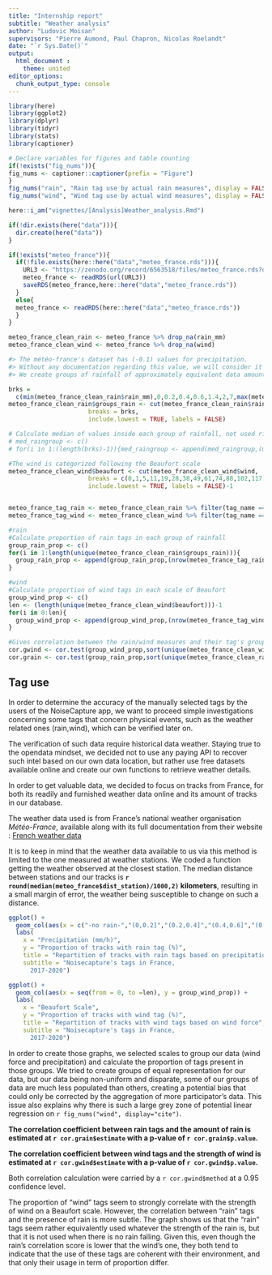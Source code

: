 ```yaml
---
title: "Internship report"
subtitle: "Weather analysis"
author: "Ludovic Moisan"
supervisors: "Pierre Aumond, Paul Chapron, Nicolas Roelandt"
date: "`r Sys.Date()`"
output: 
  html_document :
    theme: united
editor_options: 
  chunk_output_type: console
---
```


```r

library(here)
library(ggplot2)
library(dplyr)
library(tidyr)
library(stats)
library(captioner)

```

```r

# Declare variables for figures and table counting
if(!exists("fig_nums")){
fig_nums <- captioner::captioner(prefix = "Figure")
}
fig_nums("rain", "Rain tag use by actual rain measures", display = FALSE)
fig_nums("wind", "Wind tag use by actual wind measures", display = FALSE)

```

```r

here::i_am("vignettes/[Analysis]Weather_analysis.Rmd")

if(!dir.exists(here("data"))){
  dir.create(here("data"))
}

if(!exists("meteo_france")){
  if(!file.exists(here::here("data","meteo_france.rds"))){
    URL3 <- "https://zenodo.org/record/6563518/files/meteo_france.rds?download=1"
    meteo_france <- readRDS(url(URL3))
    saveRDS(meteo_france,here::here("data","meteo_france.rds"))
  }
  else{
  meteo_france <- readRDS(here::here("data","meteo_france.rds"))
  }
}


```

```r

meteo_france_clean_rain <- meteo_france %>% drop_na(rain_mm)
meteo_france_clean_wind <- meteo_france %>% drop_na(wind)

#> The météo-france's dataset has (-0.1) values for precipitation. 
#> Without any documentation regarding this value, we will consider it as 0
#> We create groups of rainfall of approximately equivalent data amount based on quantiles for rain

brks = 
  c(min(meteo_france_clean_rain$rain_mm),0,0.2,0.4,0.6,1.4,2,7,max(meteo_france_clean_rain$rain_mm))
meteo_france_clean_rain$groups_rain <- cut(meteo_france_clean_rain$rain_mm, 
                      breaks = brks,
                      include.lowest = TRUE, labels = FALSE)

# Calculate median of values inside each group of rainfall, not used right now in this paper, but useful for other graphs
# med_raingroup <- c()
# for(i in 1:(length(brks)-1)){med_raingroup <- append(med_raingroup,(median((meteo_france_clean %>% filter(groups_rain == i))$rain_mm)))}

#The wind is categorized following the Beaufort scale
meteo_france_clean_wind$beaufort <- cut(meteo_france_clean_wind$wind,
                      breaks = c(0,1,5,11,19,28,38,49,61,74,88,102,117),
                      include.lowest = TRUE, labels = FALSE)-1


meteo_france_tag_rain <- meteo_france_clean_rain %>% filter(tag_name == "rain")
meteo_france_tag_wind <- meteo_france_clean_wind %>% filter(tag_name =="wind")

#rain
#Calculate proportion of rain tags in each group of rainfall
group_rain_prop <- c()
for(i in 1:length(unique(meteo_france_clean_rain$groups_rain))){
  group_rain_prop <- append(group_rain_prop,(nrow(meteo_france_tag_rain %>% filter(groups_rain == i))/ length(unique((meteo_france_clean_rain %>% filter(groups_rain == i))$pk_track)))*100)
}

#wind
#Calculate proportion of wind tags in each scale of Beaufort
group_wind_prop <- c()
len <- (length(unique(meteo_france_clean_wind$beaufort)))-1
for(i in 0:len){
  group_wind_prop <- append(group_wind_prop,(nrow(meteo_france_tag_wind %>% filter(beaufort == i))/length(unique((meteo_france_clean_wind %>% filter(beaufort == i))$pk_track)))*100)
}

#Gives correlation between the rain/wind measures and their tag's group proportion
cor.gwind <- cor.test(group_wind_prop,sort(unique(meteo_france_clean_wind$beaufort)),method="spearman")
cor.grain <- cor.test(group_rain_prop,sort(unique(meteo_france_clean_rain$groups_rain)),method="spearman")

```

## Tag use 

In order to determine the accuracy of the manually selected tags by the users of the NoiseCapture app, we want to proceed simple investigations concerning some tags that concern physical events, such as the weather related ones (rain,wind), which can be verified later on.

The verification of such data require historical data weather. Staying true to the opendata mindset, we decided not to use any paying API to recover such intel based on our own data location, but rather use free datasets available online and create our own functions to retrieve weather details.

In order to get valuable data, we decided to focus on tracks from France, for both its readily and furnished weather data online and its amount of tracks in our database.

The weather data used is from France's national weather organisation *Météo-France*, available along with its full documentation from their website :
  [French weather data](https://donneespubliques.meteofrance.fr/?fond=produit&id_produit=90&id_rubrique=32)
  
It is to keep in mind that the weather data available to us via this method is limited to the one measured at weather stations. We coded a function getting the weather observed at the closest station. The median distance between stations and our tracks is **`r round(median(meteo_france$dist_station)/1000,2)` kilometers**, resulting in a small margin of error, the weather being susceptible to change on such a distance.  

```r

ggplot() +
  geom_col(aes(x = c("-no rain-","(0,0.2]","(0.2,0.4]","(0.4,0.6]","(0.6,1.4]","(1.4,2]","(2,7]","(7,+)"), y = group_rain_prop)) + 
  labs(
    x = "Precipitation (mm/h)",
    y = "Proportion of tracks with rain tag (%)",
    title = "Repartition of tracks with rain tags based on precipitation",
    subtitle = "Noisecapture's tags in France,
      2017-2020")

```

```r

ggplot() +
  geom_col(aes(x = seq(from = 0, to =len), y = group_wind_prop)) +
  labs(
    x = "Beaufort Scale",
    y = "Proportion of tracks with wind tag (%)",
    title = "Repartition of tracks with wind tags based on wind force",
    subtitle = "Noisecapture's tags in France,
      2017-2020")
```

In order to create those graphs, we selected scales to group our data (wind force and precipitation) and calculate the proportion of tags present in those groups. We tried to create groups of equal representation for our data, but our data being non-uniform and disparate, some of our groups of data are much less populated than others, creating a potential bias that could only be corrected by the aggregation of more participator's data. This issue also explains why there is such a large grey zone of potential linear regression on `r fig_nums("wind", display="cite")`.


**The correlation coefficient between rain tags and the amount of rain is estimated at `r cor.grain$estimate` with a p-value of `r cor.grain$p.value`.**

**The correlation coefficient between wind tags and the strength of wind is estimated at `r cor.gwind$estimate` with a p-value of `r cor.gwind$p.value`.**


Both correlation calculation were carried by a `r cor.gwind$method` at a 0.95 confidence level.

The proportion of "wind" tags seem to strongly correlate with the strength of wind on a Beaufort scale. However, the correlation between "rain" tags and the presence of rain is more subtle. The graph shows us that the "rain" tags seem rather equivalently used whatever the strength of the rain is, but that it is not used when there is no rain falling. Given this, even though the rain's correlation score is lower that the wind's one, they both tend to indicate that the use of these tags are coherent with their environment, and that only their usage in term of proportion differ.
